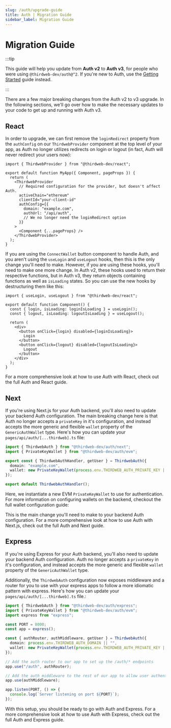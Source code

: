 ```yaml
---
slug: /auth/upgrade-guide
title: Auth | Migration Guide
sidebar_label: Migration Guide
---
```


# Migration Guide


:::tip

This guide will help you update from **Auth v2** to **Auth v3**, for people who were using `@thirdweb-dev/auth@^2`. If you're new to Auth, use the [Getting Started](/auth/getting-started) guide instead.

:::

There are a few major breaking changes from the Auth v2 to v3 upgrade. In the following sections, we'll go over how to make the necessary updates to your code to get up and running with Auth v3.

## React

In order to upgrade, we can first remove the `loginRedirect` property from the `authConfig` on our `ThirdwebProvider` component at the top level of your app, as Auth no longer utilizes redirects on login or logout (in fact, Auth will never redirect your users now):

```tsx title="_app.tsx"
import { ThirdwebProvider } from "@thirdweb-dev/react";

export default function MyApp({ Component, pageProps }) {
  return (
    <ThirdwebProvider
      // Required configuration for the provider, but doesn't affect Auth.
      activeChain="ethereum"
      clientId="your-client-id"
      authConfig={{
        domain: "example.com",
        authUrl: "/api/auth",
        // We no longer need the loginRedirect option
      }}
    >
      <Component {...pageProps} />
    </ThirdwebProvider>
  );
}
```

If you are using the `ConnectWallet` button component to handle Auth, and you aren't using the `useLogin` and `useLogout` hooks, then this is the only change you'll need to make. However, if you are using these hooks, you'll need to make one more change. In Auth v2, these hooks used to return their respective functions, but in Auth v3, they return objects containing functions as well as `isLoading` states. So you can use the new hooks by destructuring them like this:

```tsx title="pages/index.tsx"
import { useLogin, useLogout } from "@thirdweb-dev/react";

export default function Component() {
  const { login, isLoading: loginIsLoading } = useLogin();
  const { logout, isLoading: logoutIsLoading } = useLogout();

  return (
    <div>
      <button onClick={login} disabled={loginIsLoading}>
        Login
      </button>
      <button onClick={logout} disabled={logoutIsLoading}>
        Logout
      </button>
    </div>
  );
}
```

For a more comprehensive look at how to use Auth with React, check out the full Auth and React guide.

<div>
  <div className="col col--12" style={{ padding: 8 }}>
    <QuickstartCard
      name="React"
      link="/auth/client-frameworks/react"
      description="Learn more about using Auth with React"
      image="/assets/languages/react.png"
    />
  </div>
</div>

## Next

If you're using Next.js for your Auth backend, you'll also need to update your backend Auth configuration. The main breaking change here is that Auth no longer accepts a `privateKey` in it's configuration, and instead accepts the more generic and flexible `wallet` property of the `GenericAuthWallet` type. Here's how you can update your `pages/api/auth/[...thirdweb].ts` file:

```ts title="pages/api/auth/[...thirdweb].ts"
import { ThirdwebAuth } from "@thirdweb-dev/auth/next";
import { PrivateKeyWallet } from "@thirdweb-dev/auth/evm";

export const { ThirdwebAuthHandler, getUser } = ThirdwebAuth({
  domain: "example.com",
  wallet: new PrivateKeyWallet(process.env.THIRDWEB_AUTH_PRIVATE_KEY || ""),
});

export default ThirdwebAuthHandler();
```

Here, we instantiate a new EVM `PrivateKeyWallet` to use for authentication. For more information on configuring wallets on the backend, checkout the full wallet configuration guide:

<div>
  <div className="col col--12" style={{ padding: 8, marginBottom: 12 }}>
    <QuickstartCard
      name="Wallet Configuration"
      link="/auth/wallet-configuration"
      image="/assets/icons/edition.png"
      description="Learn more about how to configure your wallet for Auth."
    />
  </div>
</div>

This is the main change you'll need to make to your backend Auth configuration. For a more comprehensive look at how to use Auth with Next.js, check out the full Auth and Next guide.

<div>
  <div className="col col--12" style={{ padding: 8 }}>
    <QuickstartCard
      name="Next"
      link="/auth/server-frameworks/next"
      description="Learn more about how to use Auth with Next.js"
      image="/assets/languages/nextjs.png"
    />
  </div>
</div>

## Express

If you're using Express for your Auth backend, you'll also need to update your backend Auth configuration. Auth no longer accepts a `privateKey` in it's configuration, and instead accepts the more generic and flexible `wallet` property of the `GenericAuthWallet` type.

Additionally, the `ThirdwebAuth` configuration now exposes middleware and a router for you to use with your express apps to follow a more idiomatic pattern with express. Here's how you can update your `pages/api/auth/[...thirdweb].ts` file.:

```ts file="src/index.ts"
import { ThirdwebAuth } from "@thirdweb-dev/auth/express";
import { PrivateKeyWallet } from "@thirdweb-dev/auth/evm";
import express from "express";

const PORT = 8000;
const app = express();

const { authRouter, authMiddleware, getUser } = ThirdwebAuth({
  domain: process.env.THIRDWEB_AUTH_DOMAIN || "",
  wallet: new PrivateKeyWallet(process.env.THIRDWEB_AUTH_PRIVATE_KEY || ""),
});

// Add the auth router to our app to set up the /auth/* endpoints
app.use("/auth", authRouter);

// Add the auth middleware to the rest of our app to allow user authentication on other endpoints
app.use(authMiddleware);

app.listen(PORT, () => {
  console.log(`Server listening on port ${PORT}`);
});
```

With this setup, you should be ready to go with Auth and Express. For a more comprehensive look at how to use Auth with Express, check out the full Auth and Express guide.

<div>
  <div className="col col--12" style={{ padding: 8 }}>
    <QuickstartCard
      name="Express"
      link="/auth/server-frameworks/express"
      description="Learn more about how to use Auth with Express"
      image="/assets/languages/javascript.png"
    />
  </div>
</div>
